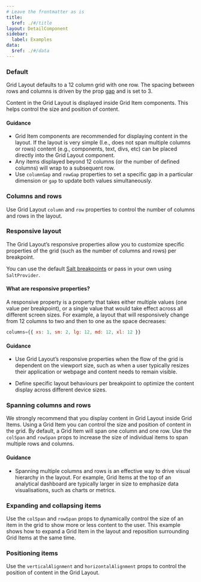```yaml
---
# Leave the frontmatter as is
title:
  $ref: ./#/title
layout: DetailComponent
sidebar:
  label: Examples
data:
  $ref: ./#/data
---
```


<LivePreviewControls>

<LivePreview componentName="grid-layout" exampleName="Default">

### Default

Grid Layout defaults to a 12 column grid with one row. The spacing between rows and columns is driven by the prop [gap](https://www.saltdesignsystem.com/salt/foundations/spacing) and is set to 3.

Content in the Grid Layout is displayed inside Grid Item components. This helps control the size and position of content.

#### Guidance

- Grid Item components are recommended for displaying content in the layout. If the layout is very simple (I.e., does not span multiple columns or rows) content (e.g., components, text, divs, etc) can be placed directly into the Grid Layout component.
- Any items displayed beyond 12 columns (or the number of defined columns) will wrap to a subsequent row.
- Use `columnGap` and `rowGap` properties to set a specific gap in a particular dimension or `gap` to update both values simultaneously.

</LivePreview>

<LivePreview componentName="grid-layout" exampleName="ColumnsAndRows">

### Columns and rows

Use Grid Layout `column` and `row` properties to control the number of columns and rows in the layout.

</LivePreview>

<LivePreview componentName="grid-layout" exampleName="ResponsiveLayout">

### Responsive layout

The Grid Layout’s responsive properties allow you to customize specific properties of the grid (such as the number of columns and rows) per breakpoint.

You can use the default [Salt breakpoints](https://www.saltdesignsystem.com/salt/foundations/responsiveness) or pass in your own using `SaltProvider`.

#### What are responsive properties?

A responsive property is a property that takes either multiple values (one value per breakpoint), or a single value that would take effect across all different screen sizes. For example, a layout that will responsively change from 12 columns to two and then to one as the space decreases:

```js
columns={{ xs: 1, sm: 2, lg: 12, md: 12, xl: 12 }}
```

#### Guidance

- Use Grid Layout’s responsive properties when the flow of the grid is dependent on the viewport size, such as when a user typically resizes their application or webpage and content needs to remain visible.

- Define specific layout behaviours per breakpoint to optimize the content display across different device sizes.

</LivePreview>

<LivePreview componentName="grid-layout" exampleName="SpanningColumnsAndRows">

### Spanning columns and rows

We strongly recommend that you display content in Grid Layout inside Grid Items. Using a Grid Item you can control the size and position of content in the grid. By default, a Grid Item will span one column and one row. Use the `colSpan` and `rowSpan` props to increase the size of individual items to span multiple rows and columns.

#### Guidance

- Spanning multiple columns and rows is an effective way to drive visual hierarchy in the layout. For example, Grid Items at the top of an analytical dashboard are typically larger in size to emphasize data visualisations, such as charts or metrics.

</LivePreview>

<LivePreview componentName="grid-layout" exampleName="ExpandingAndCollapsingItems">

### Expanding and collapsing items

Use the `colSpan` and `rowSpan` props to dynamically control the size of an item in the grid to show more or less content to the user. This example shows how to expand a Grid Item in the layout and reposition surrounding Grid Items at the same time.

</LivePreview>

<LivePreview componentName="grid-layout" exampleName="PositioningItems">

### Positioning items

Use the `verticalAlignment` and `horizontalAlignment` props to control the position of content in the Grid Layout.

</LivePreview>

</LivePreviewControls>
